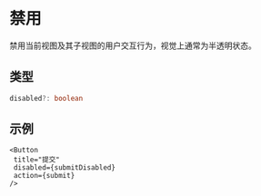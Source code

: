 # 禁用 

禁用当前视图及其子视图的用户交互行为，视觉上通常为半透明状态。

## 类型

```ts
disabled?: boolean
```

## 示例

```tsx
<Button
 title="提交" 
 disabled={submitDisabled}
 action={submit}
/>
```
